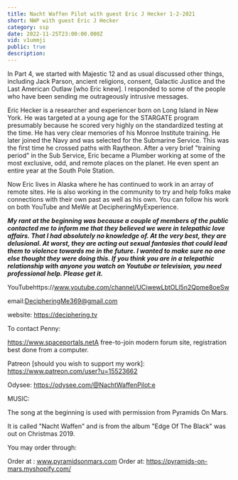 ```yaml
---
title: Nacht Waffen Pilot with guest Eric J Hecker 1-2-2021
short: NWP with guest Eric J Hecker
category: ssp
date: 2022-11-25T23:00:00.000Z
vid: v1ummji
public: true
description:
---
```

In Part 4, we started with Majestic 12 and as usual discussed other things, including Jack Parson, ancient religions, consent, Galactic Justice and the Last American Outlaw [who Eric knew]. I responded to some of the people who have been sending me outrageously intrusive messages.

Eric Hecker is a researcher and experiencer born on Long Island in New York. He was targeted at a young age for the STARGATE program presumably because he scored very highly on the standardized testing at the time. He has very clear memories of his Monroe Institute training. He later joined the Navy and was selected for the Submarine Service. This was the first time he crossed paths with Raytheon. After a very brief "training period" in the Sub Service, Eric became a Plumber working at some of the most exclusive, odd, and remote places on the planet. He even spent an entire year at the South Pole Station.

Now Eric lives in Alaska where he has continued to work in an array of remote sites. He is also working in the community to try and help folks make connections with their own past as well as his own. You can follow his work on both YouTube and MeWe at DecipheringMyExperience.

***My rant at the beginning was because a couple of members of the public contacted me to inform me that they believed we were in telepathic love affairs. That I had absolutely no knowledge of. At the very best, they are delusional. At worst, they are acting out sexual fantasies that could lead them to violence towards me in the future. I wanted to make sure no one else thought they were doing this. If you think you are in a telepathic relationship with anyone you watch on Youtube or television, you need professional help. Please get it.***

YouTubehttps://www.youtube.com/channel/UCiwewLbtOLl5n2Qpme8oeSw

email:DecipheringMe369@gmail.com

website: https://deciphering.tv

To contact Penny:

https://www.spaceportals.net​A free-to-join modern forum site, registration best done from a computer.

Patreon [should you wish to support my work]: https://www.patreon.com/user?u=15523662

Odysee: https://odysee.com/@NachtWaffenPilot:e

MUSIC:

The song at the beginning is used with permission from Pyramids On Mars.

It is called "Nacht Waffen" and is from the album "Edge Of The Black" was out on Christmas 2019.

You may order through:

Order at : www.pyramidsonmars.com Order at: https://pyramids-on-mars.myshopify.com/​
